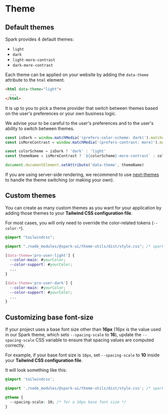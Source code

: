 
<Meta title="Styling/Themes" />

# Theme

## Default themes

Spark provides 4 default themes:

- `light`
- `dark`
- `light-more-contrast`
- `dark-more-contrast`

Each theme can be applied on your website by adding the `data-theme` attribute to the `html` element.

```html
<html data-theme="light">
  ...
</html>
```

It is up to you to pick a theme provider that switch between themes based on the user's preferences or your own business logic. 

We advise your to be careful to the user's preferences and to the user's ability to switch between themes.

```jsx
const isDark = window.matchMedia('(prefers-color-scheme: dark)').matches
const isMoreContrast = window.matchMedia('(prefers-contrast: more)').matches

const colorScheme = isDark ? 'dark' : 'light' 
const themeName = isMoreContrast ? `${colorScheme}-more-contrast` : colorScheme

document.documentElement.setAttribute('data-theme', themeName)
```

If you are using server-side rendering, we recommend to use [next-themes](https://github.com/pacocoursey/next-themes) to handle the theme switching (or making your own).


## Custom themes

You can create as many custom themes as you want for your application by adding those themes to your **Tailwind CSS configuration file**.

For most cases, you will only need to override the color-related tokens (`--color-*`).


```css
@import "tailwindcss";

@import "./node_modules/@spark-ui/theme-utils/dist/style.css"; /* spark default theme */

[data-theme='pro-user-light'] {
  --color-main: #yourColor;
  --color-support: #yourColor;
  ...
}

[data-theme='pro-user-dark'] {
  --color-main: #yourColor;
  --color-support: #yourColor;
  ...
}

```



## Customizing base font-size

If your project uses a base font size other than **16px** (16px is the value used in our Spark theme, which sets ⁠`--spacing-scale` to **16**), update the `⁠--spacing-scale` CSS variable to ensure that spacing values are computed correctly.

For example, if your base font size is `10px`, set ⁠`--spacing-scale` to **10** inside your **Tailwind CSS configuration file**.

It will look something like this:

```css
@import 'tailwindcss';

@import './node_modules/@spark-ui/theme-utils/dist/style.css'; /* spark default theme */

@theme {
  --spacing-scale: 10; /* for a 10px base font size */
}
```



